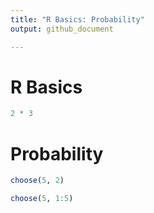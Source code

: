 ```yaml
---
title: "R Basics: Probability"
output: github_document

---
```

# R Basics

```r
2 * 3
```

# Probability

```r
choose(5, 2)
```


```r
choose(5, 1:5)
```